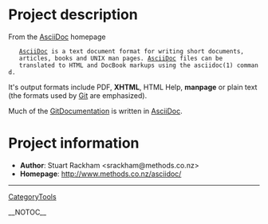 = Project description =

From the [[AsciiDoc]] homepage

    [[AsciiDoc]] is a text document format for writing short documents,
    articles, books and UNIX man pages. [[AsciiDoc]] files can be
    translated to HTML and DocBook markups using the asciidoc(1) command.

It's output formats include PDF, <b>XHTML</b>, HTML Help, <b>manpage</b> or plain text
(the formats used by [[Git]] are emphasized).

Much of the [[GitDocumentation]] is written in [[AsciiDoc]].

= Project information =

* <b>Author</b>: Stuart Rackham <srackham@methods.co.nz>
* <b>Homepage</b>: http://www.methods.co.nz/asciidoc/

----
[[CategoryTools]]

__NOTOC__
